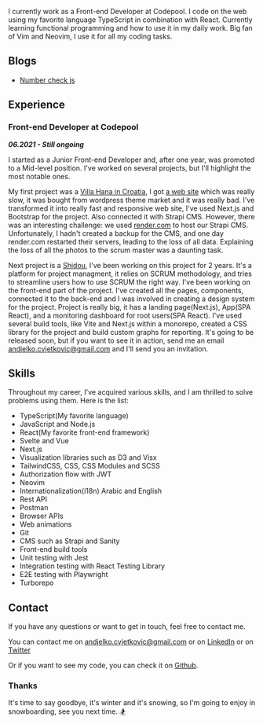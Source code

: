 

<BaseLayout>

<MyInfo 
  name="Andjelko Cvjetkovic"
  position="Front-end Developer"
  company="Codepool"
  company_url="https://codepool.io"
  avatar={avatar}
/>

<Prose>

I currently work as a Front-end Developer at Codepool. 
I code on the web using my favorite language TypeScript in combination with React.
Currently learning functional programming and how to use it in my daily work.
Big fan of Vim and Neovim, I use it for all my coding tasks.


## Blogs

 - [Number check js](/blog/number-check-js)


## Experience

### Front-end Developer at Codepool

***06.2021 - Still ongoing*** 

I started as a Junior Front-end Developer and, after one year, was promoted to a Mid-level position.
I've worked on several projects, but I'll highlight the most notable ones.


My first project was a [Villa Hana in Croatia](https://villahana-croatia.com/), I got [a web site](https://villa-hana.vercel.app/) which was really slow, it was bought from wordpress theme market and it was really bad.
I've transformed it into really fast and responsive web site, I've used Next.js and Bootstrap for the project.
Also connected it with Strapi CMS. 
However, there was an interesting challenge: we used [render.com](https://render.com/) to host our Strapi CMS. Unfortunately, I hadn't created a backup for the CMS, and one day render.com restarted their servers, leading to the loss of all data. Explaining the loss of all the photos to the scrum master was a daunting task.


Next project is a [Shidou](https://app.shidou.io), I've been working on this project for 2 years.
It's a platform for project managment, it relies on SCRUM methodology, and tries to streamline users how to use SCRUM the right way.
I've been working on the front-end part of the project. I've created all the pages, components, connected it to the back-end and I was involved in creating a design system for the project.
Project is really big, it has a landing page(Next.js), App(SPA React), and a monitoring dashboard for root users(SPA React). 
I've used several build tools, like Vite and Next.js within a monorepo, created a CSS library for the project and build custom graphs for reporting.
It's going to be released soon, but if you want to see it in action, send me an email [andjelko.cvjetkovic@gmail.com](mailto:andjelko.cvjetkovic@gmail.com) and I'll send you an invitation.





## Skills

Throughout my career, I've acquired various skills, and I am thrilled to solve problems using them.
Here is the list:

 - TypeScript(My favorite language)
 - JavaScript and Node.js
 - React(My favorite front-end framework)
 - Svelte and Vue
 - Next.js
 - Visualization libraries such as D3 and Visx
 - TailwindCSS, CSS, CSS Modules and SCSS
 - Authorization flow with JWT
 - Neovim
 - Internationalization(i18n) Arabic and English
 - Rest API
 - Postman
 - Browser APIs
 - Web animations
 - Git
 - CMS such as Strapi and Sanity
 - Front-end build tools
 - Unit testing with Jest
 - Integration testing with React Testing Library
 - E2E testing with Playwright
 - Turborepo



## Contact

If you have any questions or want to get in touch, feel free to contact me.

You can contact me on [andjelko.cvjetkovic@gmail.com](mailto:andjelko.cvjetkovic@gmail.com)
or on [LinkedIn](https://www.linkedin.com/in/andelkocvjekovic/)
or on [Twitter](https://twitter.com/andjelko_dev)

Or if you want to see my code, you can check it on [Github](https://github.com/andelkocvjetkovic).


### Thanks

It's time to say goodbye, it's winter and it's snowing, so I'm going to enjoy in snowboarding, see you next time. 🏂

</Prose>

</BaseLayout>
